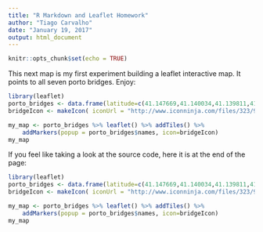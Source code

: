 ```yaml
---
title: "R Markdown and Leaflet Homework"
author: "Tiago Carvalho"
date: "January 19, 2017"
output: html_document
---
```


```r
knitr::opts_chunk$set(echo = TRUE)
```
<!-- Original code from RStudio 
## R Markdown

This is an R Markdown document. Markdown is a simple formatting syntax for authoring HTML, PDF, and MS Word documents. For more details on using R Markdown see <http://rmarkdown.rstudio.com>.

When you click the **Knit** button a document will be generated that includes both content as well as the output of any embedded R code chunks within the document. You can embed an R code chunk like this:

```r
summary(cars)
```

## Including Plots

You can also embed plots, for example:

```r
plot(pressure)
```

Note that the `echo = FALSE` parameter was added to the code chunk to prevent printing of the R code that generated the plot.
-->

This next map is my first experiment building a leaflet interactive map. It points to all seven porto bridges. Enjoy:
```r
library(leaflet)
porto_bridges <- data.frame(latitude=c(41.147669,41.140034,41.139811,41.142463,41.141616,41.139007), longitude=c(-8.640465,-8.609452, -8.597038, -8.580849, -8.601692, -8.595371), names=c("<h4><a href=\"http://pt.wikipedia.org/wiki/Ponte_da_Arr%C3%A1bida\" target=\"_blank\">Arrabida</a></h4><img src=\"https://upload.wikimedia.org/wikipedia/commons/thumb/d/d8/Ponte_da_Arrabida_-_Porto.JPG/300px-Ponte_da_Arrabida_-_Porto.JPG\" width=\"300\" height=\"225\"></img>","<h4><a  href=\"https://pt.wikipedia.org/wiki/Ponte_de_D._Lu%C3%ADs_(Porto)\" target=\"_blank\">Luiz I</a></h4><img src=\"https://upload.wikimedia.org/wikipedia/commons/thumb/c/c6/Ponte_Dom_Luis_I.jpg/300px-Ponte_Dom_Luis_I.jpg\" width=\"300\" height=\"199\"></img>", "<h4><a href=\"https://pt.wikipedia.org/wiki/Ponte_de_D._Maria_Pia\" target=\"_blank\">D. Maria Pia</a></h4><img  src=\"https://upload.wikimedia.org/wikipedia/commons/thumb/4/49/Ponte_Maria_Pia_-_Porto.JPG/300px-Ponte_Maria_Pia_-_Porto.JPG\" width=\"300\" height=\"225\"></img>", "<h4><a  href=\"https://pt.wikipedia.org/wiki/Ponte_do_Freixo\" target=\"_blank\">Ponte do Freixo</a></h4><img src=\"https://upload.wikimedia.org/wikipedia/commons/thumb/2/29/Ponte_do_Freixo_-_Porto.jpg/300px-Ponte_do_Freixo_-_Porto.jpg\" width=\"300\" height=\"225\"></img>", "<h4><a  href=\"https://pt.wikipedia.org/wiki/Ponte_Infante_Dom_Henrique\" target=\"_blank\">Infante Dom Henrique</a></h4><img src=\"https://upload.wikimedia.org/wikipedia/commons/thumb/a/ad/Ponte_do_Infante_-_Porto.JPG/300px-Ponte_do_Infante_-_Porto.JPG\" width=\"300\" height=\"225\"></img>","<h4><a  href=\"https://pt.wikipedia.org/wiki/Ponte_de_S%C3%A3o_Jo%C3%A3o\" target=\"_blank\">Ponte de S. João</a></h4><img src=\"https://upload.wikimedia.org/wikipedia/commons/thumb/3/3a/Ponte_S._Joao_-_Porto.JPG/300px-Ponte_S._Joao_-_Porto.JPG\" width=\"300\" height=\"225\"></img>"))
bridgeIcon <- makeIcon( iconUrl = "http://www.iconninja.com/files/323/996/1024/japanese-bridge-icon.png", iconWidth = 31*215/230, iconHeight = 31, iconAnchorX = 31*215/230/2, iconAnchorY = 16 )

my_map <- porto_bridges %>% leaflet() %>% addTiles() %>%
    addMarkers(popup = porto_bridges$names, icon=bridgeIcon)
my_map
```


If you feel like taking a look at the source code, here it is at the end of the page: 
```r
library(leaflet)
porto_bridges <- data.frame(latitude=c(41.147669,41.140034,41.139811,41.142463,41.141616,41.139007), longitude=c(-8.640465,-8.609452, -8.597038, -8.580849, -8.601692, -8.595371), names=c("<h4><a href=\"http://pt.wikipedia.org/wiki/Ponte_da_Arr%C3%A1bida\" target=\"_blank\">Arrabida</a></h4><img src=\"https://upload.wikimedia.org/wikipedia/commons/thumb/d/d8/Ponte_da_Arrabida_-_Porto.JPG/300px-Ponte_da_Arrabida_-_Porto.JPG\" width=\"300\" height=\"225\"></img>","<h4><a  href=\"https://pt.wikipedia.org/wiki/Ponte_de_D._Lu%C3%ADs_(Porto)\" target=\"_blank\">Luiz I</a></h4><img src=\"https://upload.wikimedia.org/wikipedia/commons/thumb/c/c6/Ponte_Dom_Luis_I.jpg/300px-Ponte_Dom_Luis_I.jpg\" width=\"300\" height=\"199\"></img>", "<h4><a href=\"https://pt.wikipedia.org/wiki/Ponte_de_D._Maria_Pia\" target=\"_blank\">D. Maria Pia</a></h4><img  src=\"https://upload.wikimedia.org/wikipedia/commons/thumb/4/49/Ponte_Maria_Pia_-_Porto.JPG/300px-Ponte_Maria_Pia_-_Porto.JPG\" width=\"300\" height=\"225\"></img>", "<h4><a  href=\"https://pt.wikipedia.org/wiki/Ponte_do_Freixo\" target=\"_blank\">Ponte do Freixo</a></h4><img src=\"https://upload.wikimedia.org/wikipedia/commons/thumb/2/29/Ponte_do_Freixo_-_Porto.jpg/300px-Ponte_do_Freixo_-_Porto.jpg\" width=\"300\" height=\"225\"></img>", "<h4><a  href=\"https://pt.wikipedia.org/wiki/Ponte_Infante_Dom_Henrique\" target=\"_blank\">Infante Dom Henrique</a></h4><img src=\"https://upload.wikimedia.org/wikipedia/commons/thumb/a/ad/Ponte_do_Infante_-_Porto.JPG/300px-Ponte_do_Infante_-_Porto.JPG\" width=\"300\" height=\"225\"></img>","<h4><a  href=\"https://pt.wikipedia.org/wiki/Ponte_de_S%C3%A3o_Jo%C3%A3o\" target=\"_blank\">Ponte de S. João</a></h4><img src=\"https://upload.wikimedia.org/wikipedia/commons/thumb/3/3a/Ponte_S._Joao_-_Porto.JPG/300px-Ponte_S._Joao_-_Porto.JPG\" width=\"300\" height=\"225\"></img>"))
bridgeIcon <- makeIcon( iconUrl = "http://www.iconninja.com/files/323/996/1024/japanese-bridge-icon.png", iconWidth = 31*215/230, iconHeight = 31, iconAnchorX = 31*215/230/2, iconAnchorY = 16 )

my_map <- porto_bridges %>% leaflet() %>% addTiles() %>%
    addMarkers(popup = porto_bridges$names, icon=bridgeIcon)
my_map
```